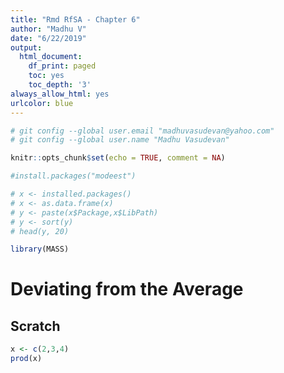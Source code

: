 ```yaml
---
title: "Rmd RfSA - Chapter 6"
author: "Madhu V"
date: "6/22/2019"
output:
  html_document:
    df_print: paged
    toc: yes
    toc_depth: '3'
always_allow_html: yes
urlcolor: blue 
---
```


```r
# git config --global user.email "madhuvasudevan@yahoo.com"
# git config --global user.name "Madhu Vasudevan"

knitr::opts_chunk$set(echo = TRUE, comment = NA)
```

```r
#install.packages("modeest")

# x <- installed.packages()
# x <- as.data.frame(x)
# y <- paste(x$Package,x$LibPath)
# y <- sort(y)
# head(y, 20)

library(MASS)

```

# Deviating from the Average 








## Scratch
```r
x <- c(2,3,4)
prod(x)
```




